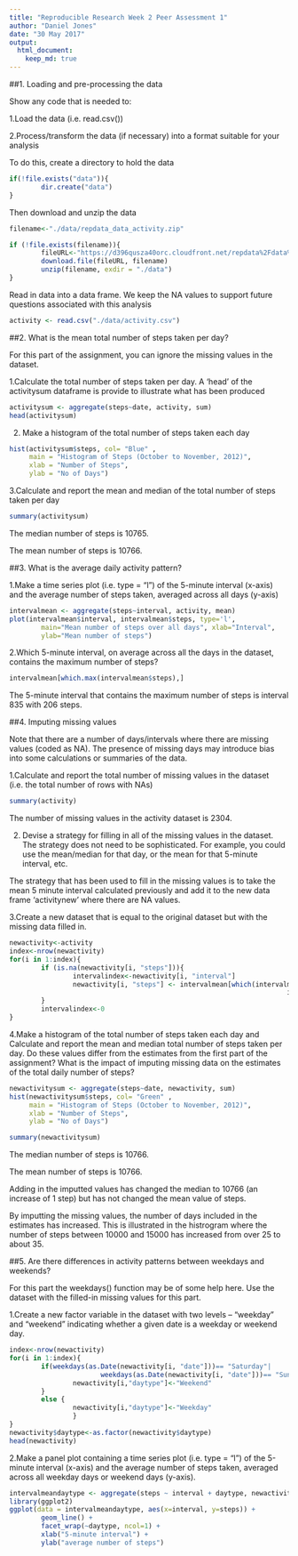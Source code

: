 ```yaml
---
title: "Reproducible Research Week 2 Peer Assessment 1"
author: "Daniel Jones"
date: "30 May 2017"
output: 
  html_document: 
    keep_md: true 
---
```



##1. Loading and pre-processing the data

Show any code that is needed to:

1.Load the data (i.e. read.csv())

2.Process/transform the data (if necessary) into a format suitable for your analysis

To do this, create a directory to hold the data
```r
if(!file.exists("data")){
        dir.create("data")
}
```

Then download and unzip the data
```r

filename<-"./data/repdata_data_activity.zip"

if (!file.exists(filename)){
        fileURL<-"https://d396qusza40orc.cloudfront.net/repdata%2Fdata%2Factivity.zip"
        download.file(fileURL, filename)
        unzip(filename, exdir = "./data")
}
```

Read in data into a data frame. We keep the NA values to support future questions associated with this analysis
```r
activity <- read.csv("./data/activity.csv")
```

##2. What is the mean total number of steps taken per day?

For this part of the assignment, you can ignore the missing values in the dataset.

1.Calculate the total number of steps taken per day. A 'head' of the activitysum dataframe is provide to illustrate what has been produced

```r
activitysum <- aggregate(steps~date, activity, sum)
head(activitysum)
```

2. Make a histogram of the total number of steps taken each day

```r
hist(activitysum$steps, col= "Blue" , 
     main = "Histogram of Steps (October to November, 2012)", 
     xlab = "Number of Steps", 
     ylab = "No of Days")
```

3.Calculate and report the mean and median of the total number of steps taken per day

```r
summary(activitysum)
```
The median number of steps is 10765.

The mean number of steps is 10766.

##3. What is the average daily activity pattern?

1.Make a time series plot (i.e. type = "l") of the 5-minute interval (x-axis) and the average number of steps taken, averaged across all days (y-axis)

```r
intervalmean <- aggregate(steps~interval, activity, mean)
plot(intervalmean$interval, intervalmean$steps, type='l', 
        main="Mean number of steps over all days", xlab="Interval", 
        ylab="Mean number of steps")
```

2.Which 5-minute interval, on average across all the days in the dataset, contains the maximum number of steps?

```r
intervalmean[which.max(intervalmean$steps),]
```

The 5-minute interval that contains the maximum number of steps is interval 835 with 206 steps.

##4. Imputing missing values

Note that there are a number of days/intervals where there are missing values (coded as NA). The presence of missing days may introduce bias into some calculations or summaries of the data.

1.Calculate and report the total number of missing values in the dataset (i.e. the total number of rows with NAs)

```r
summary(activity)
```

The number of missing values in the activity dataset is 2304.

2. Devise a strategy for filling in all of the missing values in the dataset. The strategy does not need to be sophisticated. For example, you could use the mean/median for that day, or the mean for that 5-minute interval, etc.

The strategy that has been used to fill in the missing values is to take the mean 5 minute interval calculated previously and add it to the new data frame 'activitynew' where there are NA values.

3.Create a new dataset that is equal to the original dataset but with the missing data filled in.

```r
newactivity<-activity
index<-nrow(newactivity)
for(i in 1:index){
        if (is.na(newactivity[i, "steps"])){
                intervalindex<-newactivity[i, "interval"]
                newactivity[i, "steps"] <- intervalmean[which(intervalmean$interval==
                                                                      intervalindex), "steps"]
        }
        intervalindex<-0
}
```

4.Make a histogram of the total number of steps taken each day and Calculate and report the mean and median total number of steps taken per day. Do these values differ from the estimates from the first part of the assignment? What is the impact of imputing missing data on the estimates of the total daily number of steps?

```r
newactivitysum <- aggregate(steps~date, newactivity, sum)
hist(newactivitysum$steps, col= "Green" , 
     main = "Histogram of Steps (October to November, 2012)", 
     xlab = "Number of Steps", 
     ylab = "No of Days")

summary(newactivitysum)
```

The median number of steps is 10766.

The mean number of steps is 10766.

Adding in the imputted values has changed the median to 10766 (an increase of 1 step) but has not changed the mean value of steps.

By imputting the missing values, the number of days included in the estimates has increased. This is illustrated in the histrogram where the number of steps between 10000 and 15000 has increased from over 25 to about 35.

##5. Are there differences in activity patterns between weekdays and weekends?

For this part the weekdays() function may be of some help here. Use the dataset with the filled-in missing values for this part.

1.Create a new factor variable in the dataset with two levels – “weekday” and “weekend” indicating whether a given date is a weekday or weekend day.

```r
index<-nrow(newactivity)
for(i in 1:index){
        if(weekdays(as.Date(newactivity[i, "date"]))== "Saturday"|
                       weekdays(as.Date(newactivity[i, "date"]))== "Sunday"){
                newactivity[i,"daytype"]<-"Weekend"
        }
        else {
                newactivity[i,"daytype"]<-"Weekday"
                }
}
newactivity$daytype<-as.factor(newactivity$daytype)
head(newactivity)
```

2.Make a panel plot containing a time series plot (i.e. type = "l") of the 5-minute interval (x-axis) and the average number of steps taken, averaged across all weekday days or weekend days (y-axis). 

```r
intervalmeandaytype <- aggregate(steps ~ interval + daytype, newactivity, mean)
library(ggplot2)
ggplot(data = intervalmeandaytype, aes(x=interval, y=steps)) + 
        geom_line() + 
        facet_wrap(~daytype, ncol=1) +
        xlab("5-minute interval") + 
        ylab("average number of steps")
```

